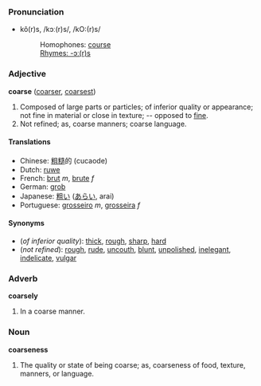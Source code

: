 ===Pronunciation===
*kô(r)s, /kɔː(r)s/, /kO:(r)s/
*:Homophones: [[course]]
*:[[Rhymes:English:-ɔː(r)s|Rhymes: -ɔː(r)s]]

===Adjective===
'''coarse''' ([[coarser]], [[coarsest]])
# Composed of large parts or particles; of inferior quality or appearance; not fine in material or close in texture; -- opposed to [[fine]].
# Not refined; as, coarse manners; coarse language.

====Translations====
*Chinese: [[粗糙]]的 (cucaode)
*Dutch: [[ruwe]]
*French: [[brut]] ''m'', [[brute]] ''f''
*German: [[grob]]
*Japanese: [[粗い]] ([[あらい]], arai)
*Portuguese: [[grosseiro]] ''m'', [[grosseira]] ''f''

====Synonyms====
*(''of inferior quality''): [[thick]], [[rough]], [[sharp]], [[hard]]
*(''not refined''): [[rough]], [[rude]], [[uncouth]], [[blunt]], [[unpolished]], [[inelegant]], [[indelicate]], [[vulgar]]

===Adverb===
'''coarsely'''
# In a coarse manner.

===Noun===
'''coarseness'''
# The quality or state of being coarse; as, coarseness of food, texture, manners, or language.